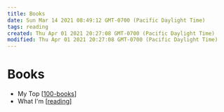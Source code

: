 ```yaml
---
title: Books
date: Sun Mar 14 2021 08:49:12 GMT-0700 (Pacific Daylight Time)
tags: reading
created: Thu Apr 01 2021 20:27:08 GMT-0700 (Pacific Daylight Time)
modified: Thu Apr 01 2021 20:27:08 GMT-0700 (Pacific Daylight Time)
---
```


# Books

- My Top [[100-books]]
- What I'm [[reading]]

[//begin]: # "Autogenerated link references for markdown compatibility"
[100-books]: ../archives/&then/100-books "object Object"
[reading]: ../areas/reading "Reading"
[//end]: # "Autogenerated link references"